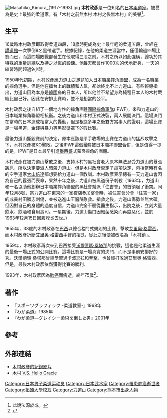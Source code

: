 {{japanese|japanese=木村政彥|kana=きむら まさひこ|romaji=Kimura Masahiko}}
[[File:Masahiko_Kimura_(1917-1993).jpg|thumb]]
'''木村政彥'''{{BD|1917年|9月10日|1993年|4月18日|catIdx=K}}是一位知名的[[日本|日本]][[柔道家|柔道家]]。被譽為是史上最強的柔道家，有「木村之前無木村 木村之後無木村」的美譽<ref>此說法源於{{tsl|ja|白崎秀雄}}或{{tsl|ja|富田常雄}}。</ref>。

==生平==
16歲時木村政彥即取得柔道四段，18歲時更成為史上最年輕的柔道五段，曾經在[[講道館|講道館]]一次擊倒8名黑帶選手。根據紀錄，在他的柔道生涯當中，僅僅輸過四場比賽而已，而這四場敗戰都發生在他取得三段之前。木村之所以如此強橫，歸功於其特殊的[[重量訓練|重量訓練]]以及持之以恆的鍛鍊。他每天都會作1000次的[[伏地挺身|伏地挺身]]，一天的練習時間超過9小時。

1950年代初期，木村政彥應[[力道山|力道山]]之邀請加入[[日本職業摔角聯盟|日本職業摔角聯盟]]，成為一名職業的摔角選手。但是他在擂台上的戰績和人氣，卻始終比不上力道山。有些報導指出，力道山因為本身是[[韓國|韓國]]裔的日本人，所以他並不希望身為純種日本人的木村戰績比自己好。因此在安排比賽時，並不是相當的公平。

木村政彥之後自組了一個地方性的摔角團體[[國際摔角軍隊|國際摔角軍隊]](IPWF)，來和力道山的日本職業摔角聯盟相抗衡。之後力道山和木村正式決裂，兩人展開決鬥。這場決鬥在當時的日本造成相當大的轟動，但是根據多年之後雙方當事人的證明，這場比賽是一場黑道、金錢與暴力等黑影壟罩下的假比賽。

最後力道山撕毀賽前的決定，原本應該是平手收場的比賽在力道山的猛烈攻擊之下，木村政彥被KO擊敗。之後IPWF這個團體被日本職摔聯盟合併，但是值得一提的是，IPWF是日本最早引進[[墨西哥|墨西哥]]式蒙面摔角的團體。

木村政彥在被力道山擊敗之後，支持木村的黑社會老大原本無法忍受力道山的囂張跋扈，所以決定要派人暗殺力道山。但是木村政彥否定了這項決定，包括當時有名的空手道家[[大山倍達|大山倍達]]都想要給力道山一個教訓。木村政彥表示總有一天力道山會因為自己的囂張而喪命，果然十年之後，力道山被黑道份子刺殺（1963年，力道山和一名協助他創辦日本職業摔角聯盟的黑社會幫派「住吉會」的首領起了衝突。同年12月8號，當力道山在東京的一家夜店參加宴會時，被住吉會分會「住吉一家」的成員村田勝志刺傷，並被送進山王醫院急救。搶救之後，力道山傷勢並無大礙。但因對自己的身體的過度自信，力道山完全不聽從醫生指示，出院之後，立刻大量飲水、飲酒和食用壽司。一星期後，力道山傷口因細菌感染而再度惡化，並於1963年12月15日因腹膜炎去世。）

1955年，38歲的木村政彥在[[巴西|巴西]]以總合格鬥式規則的比賽，擊敗[[艾里奥·格雷西|艾里奥·格雷西]]。而木村政彥折斷[[艾里奥·格雷西|艾里奥·格雷西]]手臂的招式，從此之後便被改名為「木村鎖」。

1959年，木村政彥再次來到巴西接受[[沃爾德瑪·桑塔那|沃爾德瑪·桑塔那]]的挑戰，這也是他柔道生涯的最後一場正式的公開比賽。這場比賽是一場真實的決鬥，而不是事前安排好的秀。[[沃爾德瑪·桑塔那|沃爾德瑪·桑塔那]]曾經學習過[[卡波耶拉|卡波耶拉]]和[[拳擊|拳擊]]，也曾經打敗過[[艾里奥·格雷西|艾里奥·格雷西]]。但是，最後木村政彥依然獲得比賽的勝利。

1993年，木村政彥因為[[肺癌|肺癌]]而病逝，終年75歲<ref name="death">{{cite web |title=20TH ANNIVERSARY OF MASAHIKO KIMURA’S DEATH |url=http://www.bjjscandinavia.com/2013/04/18/20th-anniversary-of-masahiko-kimuras-death/ |publisher=BJJ Scandinavia |access-date=19 December 2020 |archive-date=2022-02-06 |archive-url=https://web.archive.org/web/20220206201817/https://www.bjjscandinavia.com/2013/04/18/20th-anniversary-of-masahiko-kimuras-death/ }}</ref>。

==著作==
* 『スポ－ツグラフィック -柔道教室-』1968年
* 『わが柔道』1985年
* 『わが柔道―グレイシー柔術を倒した男』2001年

==參考==
{{reflist}}

==外部連結==
* [http://budo.blog81.fc2.com/blog-entry-3.html 木村政彦的紀錄影片] {{Wayback|url=http://budo.blog81.fc2.com/blog-entry-3.html |date=20070710114051 }}
* [https://web.archive.org/web/20070904090402/http://ne-ta.com/2006/08/20060815140615.html 木村 V.S. Helio Gracie]

{{Authority control}}
{{DEFAULTSORT:Kimura, Masahiko}}
[[Category:日本男子柔道运动员|Category:日本男子柔道运动员]]
[[Category:日本武术家|Category:日本武术家]]
[[Category:罹患肺癌逝世者|Category:罹患肺癌逝世者]]
[[Category:拓殖大學校友|Category:拓殖大學校友]]
[[Category:力道山|Category:力道山]]
[[Category:熊本市出身人物|Category:熊本市出身人物]]